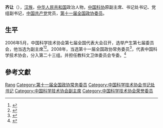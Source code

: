 {{Otheruses|齐让}}
'''齐让'''（{{bd|1950年||}}），[[汉族|汉族]]，[[中华人民共和国|中华人民共和国]]政治人物，[[中国科协|中国科协]]原副主席、书记处书记、党组副书记，[[中国共产党|中国共产党]]党员，[[第十一届全国政协委员|第十一届全国政协委员]]。

== 生平 ==
2006年5月，中国科学技术协会第七届全国代表大会召开，选举产生第七届委员会，他当选为副主席<ref>{{Cite web|title=中国科协选出新一届领导机构 韩启德当选主席|url=http://tech.sina.com.cn/d/2006-05-26/0907957611.shtml|access-date=2021-06-01|work=新浪网}}</ref><ref>{{Cite web|title=中国科协第七届全国代表大会|url=http://scitech.people.com.cn/GB/25509/56813/63493/index.html|access-date=2021-06-01|work=人民网}}</ref>。2008年，当选第十一届全国政协常务委员<ref>{{cite news|title=第十一届全国政协委员名单|url=http://www.indaa.com.cn/zt/2009qglh/zxzs/200903/t20090303_127573.html|accessdate=2013-04-09|newspaper=新华社北京1月25日电 中国人民政治协商会议第十一届全国委员会委员名单(共2237人，2008年1月25日政协第十届全国委员会常务委员会第二十次会议通过)|date=2008年1月25日|deadurl=yes|archiveurl=https://web.archive.org/web/20130928014403/http://www.indaa.com.cn/zt/2009qglh/zxzs/200903/t20090303_127573.html|archivedate=2013年9月28日}}</ref>，代表中国科学技术协会，分入第二十三组。并担任教科文卫体委员会专委。<ref>{{cite news|title=全国政协信息-齐让|url=http://www.cppcc.gov.cn/CMS/wylibary/showJcwyxtInfoWylibary.action?tabJcwyxt.guid=11W0007640&wytype=wjwy|accessdate=2013-04-11|newspaper=全国政协委员会}}</ref>

== 參考文獻 ==
{{reflist}}

{{中国政治人物小作品}}
{{中国科学技术协会第七届全国委员会}}
{{中国科学技术协会第八届全国委员会}}

{{Authority control}}
{{DEFAULTSORT:Qi齐}}
[[Category:齊姓|Rang]]
[[Category:第十一届全国政协常务委员|Category:第十一届全国政协常务委员]]
[[Category:中国科学技术协会书记处书记|Category:中国科学技术协会书记处书记]]
[[Category:中国科学技术协会副主席|Category:中国科学技术协会副主席]]
[[Category:中国科学技术协会荣誉委员|Category:中国科学技术协会荣誉委员]]